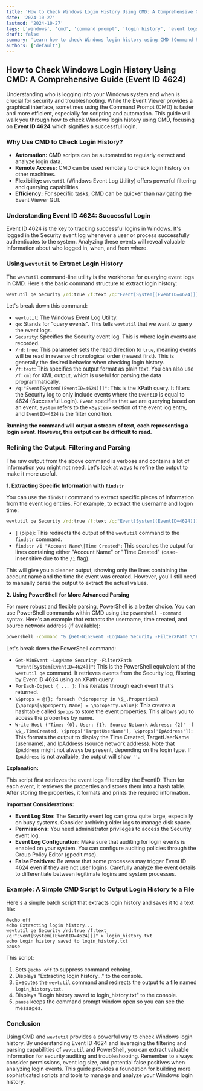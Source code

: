 ```yaml
---
title: 'How to Check Windows Login History Using CMD: A Comprehensive Guide (Event ID 4624)'
date: '2024-10-27'
lastmod: '2024-10-27'
tags: ['windows', 'cmd', 'command prompt', 'login history', 'event logs', 'security', 'event viewer', 'wevtutil', 'event ID 4624', 'audit logs']
draft: false
summary: 'Learn how to check Windows login history using CMD (Command Prompt) with Event ID 4624. This comprehensive guide provides detailed instructions and code examples for extracting and analyzing login events from the Security event log using wevtutil.'
authors: ['default']
---
```


## How to Check Windows Login History Using CMD: A Comprehensive Guide (Event ID 4624)

Understanding who is logging into your Windows system and when is crucial for security and troubleshooting. While the Event Viewer provides a graphical interface, sometimes using the Command Prompt (CMD) is faster and more efficient, especially for scripting and automation. This guide will walk you through how to check Windows login history using CMD, focusing on **Event ID 4624** which signifies a successful login.

### Why Use CMD to Check Login History?

*   **Automation:**  CMD scripts can be automated to regularly extract and analyze login data.
*   **Remote Access:**  CMD can be used remotely to check login history on other machines.
*   **Flexibility:**  `wevtutil` (Windows Event Log Utility) offers powerful filtering and querying capabilities.
*   **Efficiency:**  For specific tasks, CMD can be quicker than navigating the Event Viewer GUI.

### Understanding Event ID 4624: Successful Login

Event ID 4624 is the key to tracking successful logins in Windows.  It's logged in the Security event log whenever a user or process successfully authenticates to the system.  Analyzing these events will reveal valuable information about who logged in, when, and from where.

### Using `wevtutil` to Extract Login History

The `wevtutil` command-line utility is the workhorse for querying event logs in CMD.  Here's the basic command structure to extract login history:

```cmd
wevtutil qe Security /rd:true /f:text /q:"Event[System[(EventID=4624)]]"
```

Let's break down this command:

*   `wevtutil`:  The Windows Event Log Utility.
*   `qe`:  Stands for "query events". This tells `wevtutil` that we want to query the event logs.
*   `Security`:  Specifies the Security event log. This is where login events are recorded.
*   `/rd:true`:  This parameter sets the read direction to `true`, meaning events will be read in reverse chronological order (newest first). This is generally the desired behavior when checking login history.
*   `/f:text`:  This specifies the output format as plain text. You can also use `/f:xml` for XML output, which is useful for parsing the data programmatically.
*   `/q:"Event[System[(EventID=4624)]]"`:  This is the XPath query.  It filters the Security log to only include events where the `EventID` is equal to 4624 (Successful Login). `Event` specifies that we are querying based on an event, `System` refers to the `<System>` section of the event log entry, and `EventID=4624` is the filter condition.

**Running the command will output a stream of text, each representing a login event.  However, this output can be difficult to read.**

### Refining the Output: Filtering and Parsing

The raw output from the above command is verbose and contains a lot of information you might not need.  Let's look at ways to refine the output to make it more useful.

**1.  Extracting Specific Information with `findstr`**

You can use the `findstr` command to extract specific pieces of information from the event log entries.  For example, to extract the username and logon time:

```cmd
wevtutil qe Security /rd:true /f:text /q:"Event[System[(EventID=4624)]]" | findstr /i "Account Name\|Time Created"
```

*   `|` (pipe):  This redirects the output of the `wevtutil` command to the `findstr` command.
*   `findstr /i "Account Name\|Time Created"`: This searches the output for lines containing either "Account Name" or "Time Created" (case-insensitive due to the `/i` flag).

This will give you a cleaner output, showing only the lines containing the account name and the time the event was created.  However, you'll still need to manually parse the output to extract the actual values.

**2. Using PowerShell for More Advanced Parsing**

For more robust and flexible parsing, PowerShell is a better choice. You can use PowerShell commands within CMD using the `powershell -command` syntax.  Here's an example that extracts the username, time created, and source network address (if available):

```cmd
powershell -command "& {Get-WinEvent -LogName Security -FilterXPath \"Event[System[EventID=4624]]\" | ForEach-Object { \$props = @{}; foreach (\$property in \$_.Properties) {\$props[\$property.Name] = \$property.Value}; Write-Host ('Time: {0}, User: {1}, Source Network Address: {2}' -f \$_.TimeCreated, \$props['TargetUserName'], \$props['IpAddress']) }}"
```

Let's break down the PowerShell command:

*   `Get-WinEvent -LogName Security -FilterXPath "Event[System[EventID=4624]]"`:  This is the PowerShell equivalent of the `wevtutil qe` command.  It retrieves events from the Security log, filtering by Event ID 4624 using an XPath query.
*   `ForEach-Object { ... }`: This iterates through each event that's returned.
*   `\$props = @{}; foreach (\$property in \$_.Properties) {\$props[\$property.Name] = \$property.Value}`: This creates a hashtable called `$props` to store the event properties. This allows you to access the properties by name.
*   `Write-Host ('Time: {0}, User: {1}, Source Network Address: {2}' -f \$_.TimeCreated, \$props['TargetUserName'], \$props['IpAddress'])`: This formats the output to display the Time Created, TargetUserName (username), and IpAddress (source network address). Note that `IpAddress` might not always be present, depending on the login type. If `IpAddress` is not available, the output will show `''`.

**Explanation:**

This script first retrieves the event logs filtered by the EventID. Then for each event, it retrieves the properties and stores them into a hash table. After storing the properties, it formats and prints the required information.

**Important Considerations:**

*   **Event Log Size:**  The Security event log can grow quite large, especially on busy systems.  Consider archiving older logs to manage disk space.
*   **Permissions:**  You need administrator privileges to access the Security event log.
*   **Event Log Configuration:**  Make sure that auditing for login events is enabled on your system.  You can configure auditing policies through the Group Policy Editor (gpedit.msc).
*   **False Positives:**  Be aware that some processes may trigger Event ID 4624 even if they are not user logins.  Carefully analyze the event details to differentiate between legitimate logins and system processes.

### Example: A Simple CMD Script to Output Login History to a File

Here's a simple batch script that extracts login history and saves it to a text file:

```batch
@echo off
echo Extracting login history...
wevtutil qe Security /rd:true /f:text /q:"Event[System[(EventID=4624)]]" > login_history.txt
echo Login history saved to login_history.txt
pause
```

This script:

1.  Sets `@echo off` to suppress command echoing.
2.  Displays "Extracting login history..." to the console.
3.  Executes the `wevtutil` command and redirects the output to a file named `login_history.txt`.
4.  Displays "Login history saved to login_history.txt" to the console.
5.  `pause` keeps the command prompt window open so you can see the messages.

### Conclusion

Using CMD and `wevtutil` provides a powerful way to check Windows login history. By understanding Event ID 4624 and leveraging the filtering and parsing capabilities of `wevtutil` and PowerShell, you can extract valuable information for security auditing and troubleshooting. Remember to always consider permissions, event log size, and potential false positives when analyzing login events. This guide provides a foundation for building more sophisticated scripts and tools to manage and analyze your Windows login history.